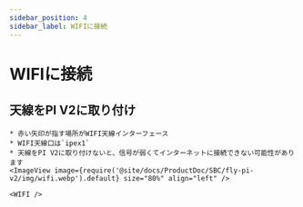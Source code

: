 ```yaml
---
sidebar_position: 4
sidebar_label: WIFIに接続
---
```




# WIFIに接続


## 天線をPI V2に取り付け

    * 赤い矢印が指す場所がWIFI天線インターフェース
    * WIFI天線口は`ipex1`
    * 天線をPI V2に取り付けないと、信号が弱くてインターネットに接続できない可能性があります
    <ImageView image={require('@site/docs/ProductDoc/SBC/fly-pi-v2/img/wifi.webp').default} size="80%" align="left" />  

    <WIFI />